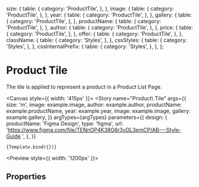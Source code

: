 
<Meta
  title="Components/Structure/Product Tile"
  component={ProductTile}
  decorators={[withDesign]}
/>


  size: {
    table: {
      category: 'ProductTile',
    },
  },
  image: {
    table: {
      category: 'ProductTile',
    },
  },
  year: {
    table: {
      category: 'ProductTile',
    },
  },
  gallery: {
    table: {
      category: 'ProductTile',
    },
  },
  productName: {
    table: {
      category: 'ProductTile',
    },
  },
  author: {
    table: {
      category: 'ProductTile',
    },
  },
  price: {
    table: {
      category: 'ProductTile',
    },
  },
  offer: {
    table: {
      category: 'ProductTile',
    },
  },
  className: {
    table: {
      category: 'Styles',
    },
  },
  cssStyles: {
    table: {
      category: 'Styles',
    },
  },
  cssInternalPrefix: {
    table: {
      category: 'Styles',
    },
  },
};

# Product Tile

The tile is applied to represent a product in a Product List Page.

<Canvas style={{ width: '415px' }}>
  <Story
    name="Product\ Tile"
    args={{
      size: 'm',
      image: example.image,
      author: example.author,
      productName: example.productName,
      year: example.year,
      image: example.image,
      gallery: example.gallery,
    }}
    argTypes={argTypes}
    parameters={{
      design: {
        productName: 'Figma Design',
        type: 'figma',
        url:
          'https://www.figma.com/file/TENnOP4K38G6r3vDL3emCP/AB---Style-Guide ',
      },
    }}
  >
    {Template.bind({})}
  </Story>
</Canvas>

<Preview style={{ width: '1200px' }}>
  <div>
    <div style={{ width: '375px', marginRight: '16px', float: 'left' }}>
      <ProductTile
        author={example.author}
        productName={example.productName}
        year={example.year}
        image={example.image}
        gallery={example.gallery}
      />
    </div>
    <div style={{ width: '375px', marginRight: '16px', float: 'left' }}>
      <ProductTile
        author={example.author}
        productName={example.longName}
        year={example.year}
        image={example.horizontalImage}
        gallery={example.gallery}
        price={example.price}
      />
    </div>
    <div style={{ width: '375px', float: 'left' }}>
      <ProductTile
        author={example.author}
        productName={example.productName}
        year={example.year}
        image={example.image}
        gallery={example.gallery}
        price={example.price}
        offer
      />
    </div>
  </div>
</Preview>

## Properties

<ArgsTable of={ProductTile} />

